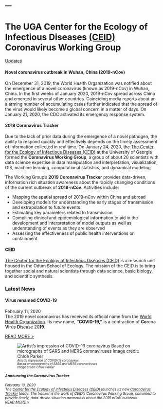 ---
---


<div class="jumbotron">
  <!--<h1 class="display-3">Hello, world!</h1>-->
  <h1 class="lead">The UGA Center for the Ecology of Infectious Diseases [(CEID)](http://ceid.uga.edu)<br><strong>Coronavirus Working Group</strong></h2>
  <!--
  <hr class="my-4">
  <p>It uses utility classes for typography and spacing to space content out within the larger container.</p>
  <p class="lead">
  -->
    <a class="btn btn-primary btn-lg" href="news.html" role="button">Updates</a>
  </p>
</div>


<div class="row">
  <div class="col-sm-8">
#### Novel coronavirus outbreak in Wuhan, China (2019-nCov)

On December 31, 2019, the World Health Organization was notified about the emergence of a novel coronavirus (known as 2019-nCov) in Wuhan, China. In the first weeks of January 2020, 2019-nCov spread across China and emerged in several other countries. Coinciding media reports about an alarming number of accumulating cases further indicated that the spread of the virus would likely become a global concern in a matter of days. On January 21, 2020, the CDC activated its emergency response system.

#### 2019 Coronavirus Tracker

Due to the lack of prior data during the emergence of a novel pathogen, the ability to respond quickly and effectively depends on the timely assessment of information collected in real time. On January 24, 2020, the [The Center for the Ecology of Infectious Diseases (CEID)](http://ceid.uga.edu) at the University of Georgia formed the **Coronavirus Working Group**, a group of about 20 scientists with data science expertise in data manipulation and interpretation, visualization, GIS, machine learning, computational statistics, and dynamical modeling.

The Working Group's **2019 Coronavirus Tracker** provides data-driven, information rich situation awareness about the rapidly changing conditions of the current outbreak of **2019-nCov**. Activities include:

* Mapping the spatial spread of 2019-nCov within China and abroad
* Developing models for understanding the early stages of transmission and extrapolation to future events
* Estimating key parameters related to transmission
* Compiling clinical and epidemiological information to aid in the development and interpretation of model outputs as well as understanding of events as they are observed
* Assessing the effectiveness of public health interventions on containment
 
#### CEID

[The Center for the Ecology of Infectious Diseases (CEID)](http://ceid.uga.edu) is a research unit housed in the Odum School of Ecology. The mission of the CEID is to bring together social and natural scientists through data science, basic biology, and scientific synthesis.

</div>
<div class="col-sm-4">
### Latest News

<!--NEWS ITEM-->
<div class="news-item">
#### Virus renamed COVID-19
<div class="news-item-date">February 11, 2020</div>
<div class="news-item-description">
The 2019 novel coronavirus has received its official name from the [World Health Organization](https://www.who.int/). Its new name, **"COVID-19,"** is a contraction of **Co**rona **Vi**rus **D**isease 20**19**.</div>
[READ MORE >](news.html#news-covid-19)
</div>

<!--NEWS ITEM-->
<div class="news-item">
![<small><em><small><em>Artist's impression of COVID-19 coronavirus<br>Based on micrographs of SARS and MERS coronaviruses<br>Image credit: Chloe Parker</em></small>](images/2019ncov_Parker/Image-9.jpeg)

#### Announcing the Coronavirus Tracker
<div class="news-item-date">February 10, 2020</div>
<div class="news-item-description">
The [Center for the Ecology of Infectious Diseases (CEID)](http://ceid.uga.edu) launches its new [Coronavirus Tracker](http://2019-coronavirus-tracker.com) today. The tracker is the work of CEID's Coronavirus Working Group, convened to provide timely, data-driven situation awareness about the 2019 nCoV outbreak. </div>[READ MORE >](news.html#news-announcing-ncov-tracker)</div>
</div>

<!--NEWS ITEM-->


<!--END-->
</div>

